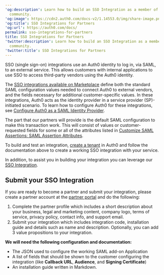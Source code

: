 ---
'og:description': Learn how to build an SSO Integration as a member of our partner
  community.
'og:image': https://cdn2.auth0.com/docs-v2/1.14553.0/img/share-image.png
'og:title': SSO Integrations for Partners
'og:url': https://auth0.com/docs/
permalink: sso-integrations-for-partners
title: SSO Integrations for Partners
'twitter:description': Learn how to build an SSO Integration as a member of our partner
  community.
'twitter:title': SSO Integrations for Partners
---
<Tooltip tip="Single Sign-On (SSO): Service that, after a user logs into one applicaton, automatically logs that user in to other applications." cta="View Glossary" href="/docs/glossary?term=SSO">SSO</Tooltip> (single sign-on) integrations use an Auth0 identity to log in, via <Tooltip tip="Single Sign-On (SSO): Service that, after a user logs into one applicaton, automatically logs that user in to other applications." cta="View Glossary" href="/docs/glossary?term=SAML">SAML</Tooltip>, to an external service. This allows customers with internal applications to use SSO to access third-party vendors using the Auth0 identity.

The [SSO integrations available on Marketplace](https://marketplace.auth0.com/features/sso-integrations) define both the standard SAML configuration values needed to connect Auth0 to external vendors, and the fields necessary for additional customer-specific values. In these integrations, Auth0 acts as the <Tooltip tip="Identity Provider (IdP): Service that stores and manages digital identities." cta="View Glossary" href="/docs/glossary?term=identity+provider">identity provider</Tooltip> in a service provider (SP)-initiated scenario. To learn how to configure Auth0 for these integrations, see [Configure Auth0 as a SAML Identity Provider](/docs/authenticate/single-sign-on/outbound-single-sign-on/configure-auth0-saml-identity-provider).

The part that our partners will provide is the default SAML configuration to make this transaction work. This will consist of values or customer-requested fields for some or all of the attributes listed in [Customize SAML Assertions: SAML Assertion Attributes](/docs/authenticate/protocols/saml/saml-configuration/customize-saml-assertions).

To build and test an integration, [create a tenant](https://auth0.com/signup) in Auth0 and follow the documentation above to create a working SSO integration with your service.

In addition, to assist you in building your integration you can leverage our [SSO Integration](https://github.com/auth0-marketplace/TEMPLATE-sso).

## Submit your SSO Integration

If you are ready to become a partner and submit your integration, please create a partner account at the [partner portal](https://partners.marketplace.auth0.com/) and do the following:

1. Complete the partner profile which includes a short description about your business, legal and marketing content, company logo, terms of service, privacy policy, contact info, and support email.
2. Submit your integration which includes integration code, installation guide and details such as name and description. Optionally, you can add 3 value propositions to your integration.

**We will need the following configuration and documentation:**

* The JSON used to configure the working SAML add-on Application
* A list of fields that should be shown to the customer configuring the integration (like **Callback URL**, **<Tooltip tip="Audience: Unique identifier of the audience for an issued token. Named aud in a token, its value contains the ID of either an application (Client ID) for an ID Token or an API (API Identifier) for an Access Token." cta="View Glossary" href="/docs/glossary?term=Audience">Audience</Tooltip>**, and **Signing Certificate**)
* An installation guide written in Markdown.